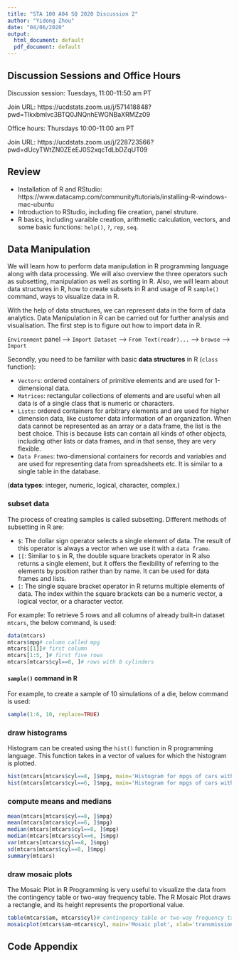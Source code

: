 ```yaml
---
title: "STA 100 A04 SQ 2020 Discussion 2"
author: "Yidong Zhou"
date: "04/06/2020"
output:
  html_document: default
  pdf_document: default
---
```


## Discussion Sessions and Office Hours

Discussion session: Tuesdays, 11:00-11:50 am PT

Join URL: https://ucdstats.zoom.us/j/571418848?pwd=Tlkxbmlvc3BTQ0JNQnhEWGNBaXRMZz09

Office hours: Thursdays 10:00-11:00 am PT

Join URL: https://ucdstats.zoom.us/j/228723566?pwd=dUcyTWtZN0ZEeEJ0S2xqcTdLbDZqUT09

## Review

- Installation of R and RStudio: https://www.datacamp.com/community/tutorials/installing-R-windows-mac-ubuntu
- Introduction to RStudio, including file creation, panel struture.
- R basics, including varaible creation, arithmetic calculation, vectors, and some basic functions: `help()`, `?`, `rep`, `seq`.

## Data Manipulation

We will learn how to perform data manipulation in R programming language along with data processing. We will also overview the three operators such as subsetting, manipulation as well as sorting in R. Also, we will learn about data structures in R, how to create subsets in R and usage of R `sample()` command, ways to visualize data in R.

With the help of data structures, we can represent data in the form of data analytics. Data Manipulation in R can be carried out for further analysis and visualisation. The first step is to figure out how to import data in R.

`Environment` panel --> `Import Dataset` --> `From Text(readr)...` --> `browse` --> `Import`

Secondly, you need to be familiar with basic **data structures** in R (`class` function):

- `Vectors`: ordered containers of primitive elements and are used for 1-dimensional data.
- `Matrices`: rectangular collections of elements and are useful when all data is of a single class that is numeric or characters.
- `Lists`: ordered containers for arbitrary elements and are used for higher dimension data, like customer data information of an organization. When data cannot be represented as an array or a data frame, the list is the best choice. This is because lists can contain all kinds of other objects, including other lists or data frames, and in that sense, they are very flexible.
- `Data Frames`: two-dimensional containers for records and variables and are used for representing data from spreadsheets etc. It is similar to a single table in the database.

(**data types**: integer, numeric, logical, character, complex.)

### subset data

The process of creating samples is called subsetting. Different methods of subsetting in R are:

- `$`: The dollar sign operator selects a single element of data. The result of this operator is always a vector when we use it with a `data frame`.
- `[[`: Similar to `$` in R, the double square brackets operator in R also returns a single element, but it offers the flexibility of referring to the elements by position rather than by name. It can be used for data frames and lists.
- `[`: The single square bracket operator in R returns multiple elements of data. The index within the square brackets can be a numeric vector, a logical vector, or a character vector.

For example: To retrieve 5 rows and all columns of already built-in dataset `mtcars`, the below command, is used:

```r
data(mtcars)
mtcars$mpg# column called mpg
mtcars[[1]]# first column
mtcars[1:5, ]# first five rows
mtcars[mtcars$cyl==8, ]# rows with 8 cylinders
```

#### `sample()` command in R

For example, to create a sample of 10 simulations of a die, below command is used:

```r
sample(1:6, 10, replace=TRUE)
```

### draw histograms

Histogram can be created using the `hist()` function in R programming language. This function takes in a vector of values for which the histogram is plotted.

```r
hist(mtcars[mtcars$cyl==8, ]$mpg, main='Histogram for mpgs of cars with 8 cylinders', xlab='mpg')
hist(mtcars[mtcars$cyl==6, ]$mpg, main='Histogram for mpgs of cars with 6 cylinders', xlab='mpg')
```

### compute means and medians

```r
mean(mtcars[mtcars$cyl==8, ]$mpg)
mean(mtcars[mtcars$cyl==6, ]$mpg)
median(mtcars[mtcars$cyl==8, ]$mpg)
median(mtcars[mtcars$cyl==6, ]$mpg)
var(mtcars[mtcars$cyl==8, ]$mpg)
sd(mtcars[mtcars$cyl==8, ]$mpg)
summary(mtcars)
```

### draw mosaic plots

The Mosaic Plot in R Programming is very useful to visualize the data from the contingency table or two-way frequency table. The R Mosaic Plot draws a rectangle, and its height represents the proportional value.

```r
table(mtcars$am, mtcars$cyl)# contingency table or two-way frequency table
mosaicplot(mtcars$am~mtcars$cyl, main='Mosaic plot', xlab='transmission', ylab='cylinders')
```

## Code Appendix
```r
```
